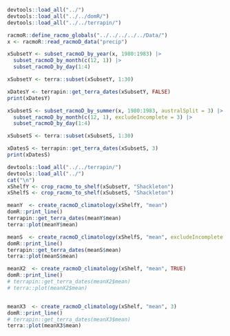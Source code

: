 ```r
devtools::load_all("../")
devtools::load_all("../../domR/")
devtools::load_all("../../terrapin/")
```

```r
racmoR::define_racmo_globals("../../../../../Data/")
x <- racmoR::read_racmoD_data("precip")

xSubsetY <- subset_racmoD_by_year(x, 1980:1983) |>
  subset_racmoD_by_month(c(12, 1)) |>
  subset_racmoD_by_day(1:4)

xSubsetY <- terra::subset(xSubsetY, 1:30)

xDatesY <- terrapin::get_terra_dates(xSubsetY, FALSE)
print(xDatesY)

xSubsetS <- subset_racmoD_by_summer(x, 1980:1983, australSplit = 3) |>
  subset_racmoD_by_month(c(12, 1), excludeIncomplete = 3) |>
  subset_racmoD_by_day(1:4)

xSubsetS <- terra::subset(xSubsetS, 1:30)

xDatesS <- terrapin::get_terra_dates(xSubsetS, 3)
print(xDatesS)

```

```r
devtools::load_all("../../terrapin/")
devtools::load_all("../")
cat("\n")
xShelfY <- crop_racmo_to_shelf(xSubsetY, "Shackleton")
xShelfS <- crop_racmo_to_shelf(xSubsetS, "Shackleton")

meanY  <- create_racmoD_climatology(xShelfY, "mean")
domR::print_line()
terrapin::get_terra_dates(meanY$mean)
terra::plot(meanY$mean)

meanS  <- create_racmoD_climatology(xShelfS, "mean", excludeIncomplete = 3)
domR::print_line()
terrapin::get_terra_dates(meanS$mean)
terra::plot(meanS$mean)
```


```r
meanX2  <- create_racmoD_climatology(xShelf, "mean", TRUE)
domR::print_line()
# terrapin::get_terra_dates(meanX2$mean)
# terra::plot(meanX2$mean)


meanX3  <- create_racmoD_climatology(xShelf, "mean", 3)
domR::print_line()
# terrapin::get_terra_dates(meanX3$mean)
terra::plot(meanX3$mean)

```

